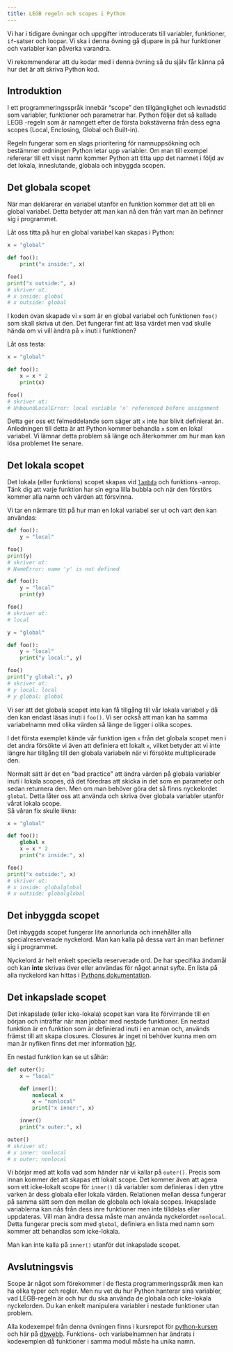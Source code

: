 ```yaml
---
title: LEGB regeln och scopes i Python
---
```


Vi har i tidigare övningar och uppgifter introducerats till variabler, funktioner, `if`-satser och loopar. Vi ska i denna övning gå djupare in på hur funktioner och variabler kan påverka varandra.


Vi rekommenderar att du kodar med i denna övning så du själv får känna på hur det är att skriva Python kod.


## Introduktion

I ett programmeringsspråk innebär “scope” den tillgänglighet och levnadstid som variabler, funktioner och parametrar har. Python följer det så kallade LEGB -regeln som är namngett efter de första bokstäverna från dess egna scopes (Local, Enclosing, Global och Built-in).

Regeln fungerar som en slags prioritering för namnuppsökning och bestämmer ordningen Python letar upp variabler. Om man till exempel refererar till ett visst namn kommer Python att titta upp det namnet i följd av det lokala, inneslutande, globala och inbyggda scopen.


## Det globala scopet

När man deklarerar en variabel utanför en funktion kommer det att bli en global variabel. Detta betyder att man kan nå den från vart man än befinner sig i programmet.

Låt oss titta på hur en global variabel kan skapas i Python:

```python
x = "global"

def foo():
    print("x inside:", x)

foo()
print("x outside:", x)
# skriver ut:
# x inside: global
# x outside: global
```

I koden ovan skapade vi `x` som är en global variabel och funktionen `foo()` som skall skriva ut den. Det fungerar fint att läsa värdet men vad skulle hända om vi vill ändra på `x` inuti i funktionen?

Låt oss testa:

```python
x = "global"

def foo():
    x = x * 2
    print(x)

foo()
# skriver ut:
# UnboundLocalError: local variable 'x' referenced before assignment
```

Detta ger oss ett felmeddelande som säger att `x` inte har blivit definierat än. Anledningen till detta är att Python kommer behandla `x` som en lokal variabel. Vi lämnar detta problem så länge och återkommer om hur man kan lösa problemet lite senare.

## Det lokala scopet

Det lokala (eller funktions) scopet skapas vid [`lambda`](https://docs.python.org/3/tutorial/controlflow.html#lambda-expressions) och funktions -anrop. Tänk dig att varje funktion har sin egna lilla bubbla och när den förstörs kommer alla namn och värden att försvinna.

Vi tar en närmare titt på hur man en lokal variabel ser ut och vart den kan användas:

```python
def foo():
    y = "local"

foo()
print(y)
# skriver ut:
# NameError: name 'y' is not defined
```
```python
def foo():
    y = "local"
    print(y)

foo()
# skriver ut:
# local
```
```python
y = "global"

def foo():
    y = "local"
    print("y local:", y)

foo()
print("y global:", y)
# skriver ut:
# y local: local
# y global: global
```

Vi ser att det globala scopet inte kan få tillgång till vår lokala variabel `y` då den kan endast läsas inuti i `foo()`. Vi ser också att man kan ha samma variabelnamn med olika värden så länge de ligger i olika scopes.

I det första exemplet kände vår funktion igen `x` från det globala scopet men i det andra försökte vi även att definiera ett lokalt `x`, vilket betyder att vi inte längre har tillgång till den globala variabeln när vi försökte multiplicerade den.

Normalt sätt är det en "bad practice" att ändra värden på globala variabler inuti i lokala scopes, då det föredras att skicka in det som en parameter och sedan returnera den. Men om man behöver göra det så finns nyckelordet `global`. Detta låter oss att använda och skriva över globala variabler utanför vårat lokala scope.   
Så våran fix skulle likna:

```python
x = "global"

def foo():
    global x
    x = x * 2
    print("x inside:", x)

foo()
print("x outside:", x)
# skriver ut:
# x inside: globalglobal
# x outside: globalglobal
```


## Det inbyggda scopet

Det inbyggda scopet fungerar lite annorlunda och innehåller alla specialreserverade nyckelord. Man kan kalla på dessa vart än man befinner sig i programmet.

Nyckelord är helt enkelt speciella reserverade ord. De har specifika ändamål och kan **inte** skrivas över eller användas för något annat syfte. En lista på alla nyckelord kan hittas i [Pythons dokumentation](https://docs.python.org/3/reference/lexical_analysis.html#keywords).


## Det inkapslade scopet

Det inkapslade (eller icke-lokala) scopet kan vara lite förvirrande till en början och inträffar när man jobbar med nestade funktioner. En nestad funktion är en funktion som är definierad inuti i en annan och, används främst till att skapa closures. Closures är inget ni behöver kunna men om man är nyfiken finns det mer information [här](https://www.learnpython.org/en/Closures).

En nestad funktion kan se ut såhär:

```python
def outer():
    x = "local"

    def inner():
        nonlocal x
        x = "nonlocal"
        print("x inner:", x)

    inner()
    print("x outer:", x)

outer()
# skriver ut:
# x inner: nonlocal
# x outer: nonlocal
```

Vi börjar med att kolla vad som händer när vi kallar på `outer()`. Precis som innan kommer det att skapas ett lokalt scope. Det kommer även att agera som ett icke-lokalt scope för `inner()` då variabler som definieras i den yttre varken är dess globala eller lokala värden. Relationen mellan dessa fungerar på samma sätt som den mellan de globala och lokala scopes. Inkapslade variablerna kan nås från dess inre funktioner men inte tilldelas eller uppdateras. Vill man ändra dessa måste man använda nyckelordet `nonlocal`. Detta fungerar precis som med `global`, definiera en lista med namn som kommer att behandlas som icke-lokala. 

Man kan inte kalla på `inner()` utanför det inkapslade scopet.



## Avslutningsvis

Scope är något som förekommer i de flesta programmeringsspråk men kan ha olika typer och regler. Men nu vet du hur Python hanterar sina variabler, vad LEGB-regeln är och hur du ska använda de globala och icke-lokala nyckelorden. Du kan enkelt manipulera variabler i nestade funktioner utan problem.

Alla kodexempel från denna övningen finns i kursrepot för [python-kursen](https://github.com/dbwebb-se/python/tree/master/example/scope) och här på [dbwebb](https://dbwebb.se/repo/python/example/scope). Funktions- och variabelnamnen har ändrats i kodexemplen då funktioner i samma modul måste ha unika namn.
